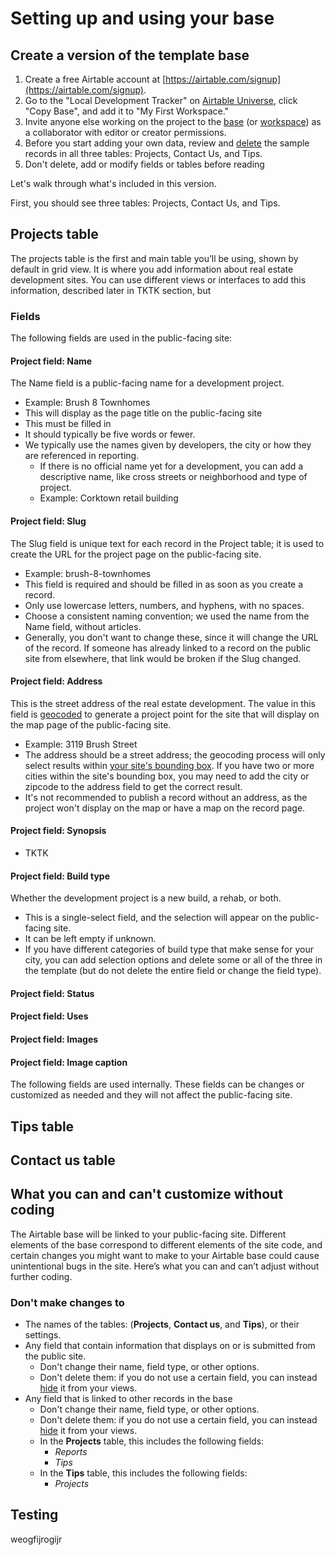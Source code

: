 
# Setting up and using your base

## Create a version of the template base

1. Create a free Airtable account at [https://airtable.com/signup](https://airtable.com/signup).
2. Go to the "Local Development Tracker" on [Airtable Universe](https://www.airtable.com/universe/exp1PtSWxyPHYGMIk/local-development-tracker), click "Copy Base", and add it to "My First Workspace."
3. Invite anyone else working on the project to the [base](https://support.airtable.com/hc/en-us/articles/202625759-Adding-a-base-collaborator) (or [workspace](https://support.airtable.com/hc/en-us/articles/203313505-Adding-a-workspace-collaborator)) as a collaborator with editor or creator permissions.
4. Before you start adding your own data, review and [delete]() the sample records in all three tables: Projects, Contact Us, and Tips.
5. Don't delete, add or modify fields or tables before reading 

Let's walk through what's included in this version.

First, you should see three tables: Projects, Contact Us, and Tips.

## Projects table

The projects table is the first and main table you’ll be using, shown by default in grid view. It is where you add information about real estate development sites. You can use different views or interfaces to add this information, described later in TKTK section, but 

### Fields

The following fields are used in the public-facing site:

#### Project field: Name

The Name field is a public-facing name for a development project.

- Example: Brush 8 Townhomes
- This will display as the page title on the public-facing site
- This must be filled in
- It should typically be five words or fewer. 
- We typically use the names given by developers, the city or how they are referenced in reporting. 
  - If there is no official name yet for a development, you can add a descriptive name, like cross streets or neighborhood and type of project. 
  - Example: Corktown retail building

#### Project field: Slug

The Slug field is unique text for each record in the Project table; it is used to create the URL for the project page on the public-facing site.

- Example: brush-8-townhomes
- This field is required and should be filled in as soon as you create a record.
- Only use lowercase letters, numbers, and hyphens, with no spaces.
- Choose a consistent naming convention; we used the name from the Name field, without articles.
- Generally, you don't want to change these, since it will change the URL of the record. If someone has already linked to a record on the public site from elsewhere, that link would be broken if the Slug changed.

#### Project field: Address

This is the street address of the real estate development. The value in this field is [geocoded](https://docs.mapbox.com/playground/geocoding/) to generate a project point for the site that will display on the map page of the public-facing site.

- Example: 3119 Brush Street
- The address should be a street address; the geocoding process will only select results within [your site's bounding box](./setting-up-the-site#boundingbox). If you have two or more cities within the site's bounding box, you may need to add the city or zipcode to the address field to get the correct result.
- It's not recommended to publish a record without an address, as the project won't display on the map or have a map on the record page.

#### Project field: Synopsis

- TKTK

#### Project field: Build type

Whether the development project is a new build, a rehab, or both.

- This is a single-select field, and the selection will appear on the public-facing site.
- It can be left empty if unknown.
- If you have different categories of build type that make sense for your city, you can add selection options and delete some or all of the three in the template (but do not delete the entire field or change the field type).

#### Project field: Status
#### Project field: Uses
#### Project field: Images
#### Project field: Image caption

The following fields are used internally. These fields can be changes or customized as needed and they will not affect the public-facing site.

## Tips table

## Contact us table








## What you can and can't customize without coding

The Airtable base will be linked to your public-facing site. Different elements of the base correspond to different elements of the site code, and certain changes you might want to make to your Airtable base could cause unintentional bugs in the site. Here’s what you can and can’t adjust without further coding. 

### Don't make changes to

- The names of the tables: (**Projects**, **Contact us**, and **Tips**), or their settings.
- Any field that contain information that displays on or is submitted from the public site.
  - Don't change their name, field type, or other options.
  - Don't delete them: if you do not use a certain field, you can instead [hide]() it from your views.
- Any field that is linked to other records in the base
  - Don't change their name, field type, or other options.
  - Don't delete them: if you do not use a certain field, you can instead [hide]() it from your views.
  - In the **Projects** table, this includes the following fields:
    - _Reports_
    - _Tips_
  - In the **Tips** table, this includes the following fields:
    - _Projects_

## Testing

weogfijrogijr

<TableOfContents index={5} />
